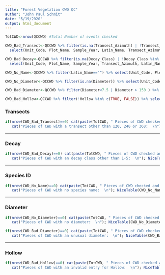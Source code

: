 ```yaml
---
title: "Forest Vegetation CWD QC"
author: "John Paul Schmit"
date: "5/19/2020"
output: html_document
---
```



```r
TotCWD<-nrow(QCCWD) #Total Number of events checked

CWD_Bad_Transect<-QCCWD %>% filter(is.na(Transect_Azimuth) | !Transect_Azimuth %in% c(120,240,360) ) %>%
  select(Unit_Code, Plot_Name, Sample_Year, Latin_Name, Transect_Azimuth)

CWD_Bad_Decay<-QCCWD %>% filter(is.na(Decay_Class) | !Decay_Class %in% c(1:5) ) %>%
  select(Unit_Code, Plot_Name, Sample_Year, Transect_Azimuth, Latin_Name, Decay_Class )

CWD_No_Name<-QCCWD %>% filter(Latin_Name=="") %>% select(Unit_Code, Plot_Name, Sample_Year, Transect_Azimuth, Latin_Name)

CWD_No_Diameter<-QCCWD %>% filter(is.na(Diameter)) %>% select(Unit_Code, Plot_Name, Sample_Year, Transect_Azimuth, Latin_Name, Diameter)

CWD_Bad_Diameter<-QCCWD %>% filter(Diameter<7.5 | Diameter > 150 ) %>% select(Unit_Code, Plot_Name, Sample_Year, Transect_Azimuth, Latin_Name, Diameter)

CWD_Bad_Hollow<-QCCWD %>% filter(!Hollow %in% c(TRUE, FALSE)) %>% select(Unit_Code, Plot_Name, Sample_Year, Transect_Azimuth, Latin_Name, Hollow)


```


###  Transects
```r

if(nrow(CWD_Bad_Transect)==0) cat(paste(TotCWD, " Pieces of CWD checked and all have a valid transect.  \n")) else {
   cat("Pieces of CWD with a transect other than 120, 240 or 360:  \n"); NiceTable(CWD_Bad_Transect)}

```

---

### Decay
```r

if(nrow(CWD_Bad_Decay)==0) cat(paste(TotCWD, " Pieces of CWD checked and all have a valid decay class.  \n")) else {
   cat("Pieces of CWD with an decay class other than 1-5:  \n"); NiceTable(CWD_Bad_Decay)}

```

---

### Species ID

```r

if(nrow(CWD_No_Name)==0) cat(paste(TotCWD, " Pieces of CWD checked and all have a species ID.  \n")) else {
   cat("Pieces of CWD with no species name:  \n"); NiceTable(CWD_No_Name)}

```


---

### Diameter

```r

if(nrow(CWD_No_Diameter)==0) cat(paste(TotCWD, " Pieces of CWD checked and all have a diameter.  \n")) else {
   cat("Pieces of CWD with no diameter:  \n"); NiceTable(CWD_No_Diameter)}

if(nrow(CWD_Bad_Diameter)==0) cat(paste(TotCWD, " Pieces of CWD checked and all have a typical diameter.  \n")) else {
   cat("Pieces of CWD with an unusual diameter:  \n"); NiceTable(CWD_Bad_Diameter)}

```

---

### Hollow

```r

if(nrow(CWD_Bad_Hollow)==0) cat(paste(TotCWD, " Pieces of CWD checked and all have a valid entry for Hollow.  \n")) else {
   cat("Pieces of CWD with an invalid entry for Hollow:  \n"); NiceTable(CWD_Bad_Hollow)}

```


